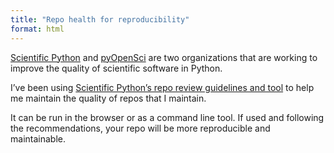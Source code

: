 ```yaml
---
title: "Repo health for reproducibility"
format: html
---
```


[Scientific Python](https://scientific-python.org) and [pyOpenSci](https://pyopensci.org) are two organizations that are working to improve the quality of scientific software in Python.

I've been using [Scientific Python's repo review guidelines and tool](https://learn.scientific-python.org/development/guides/repo-review/) to help me maintain the quality of repos that I maintain.

It can be run in the browser or as a command line tool. If used and following the recommendations, your repo will be more reproducible and maintainable.

